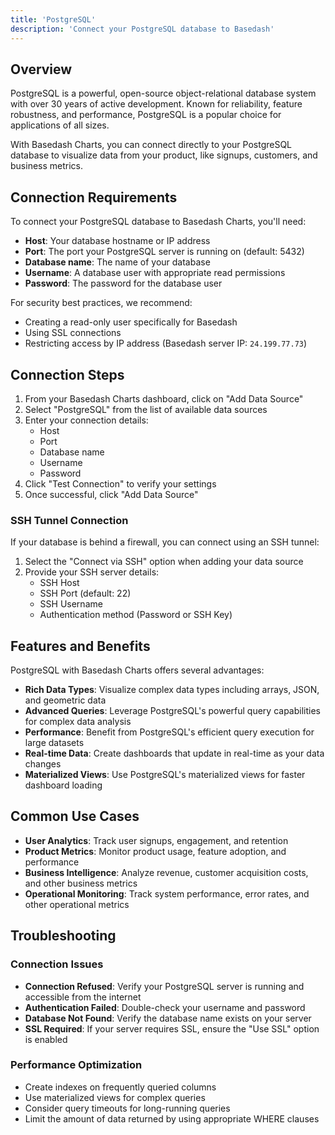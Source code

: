 ```yaml
---
title: 'PostgreSQL'
description: 'Connect your PostgreSQL database to Basedash'
---
```


## Overview

PostgreSQL is a powerful, open-source object-relational database system with over 30 years of active development. Known for reliability, feature robustness, and performance, PostgreSQL is a popular choice for applications of all sizes.

With Basedash Charts, you can connect directly to your PostgreSQL database to visualize data from your product, like signups, customers, and business metrics.

## Connection Requirements

To connect your PostgreSQL database to Basedash Charts, you'll need:

- **Host**: Your database hostname or IP address
- **Port**: The port your PostgreSQL server is running on (default: 5432)
- **Database name**: The name of your database
- **Username**: A database user with appropriate read permissions
- **Password**: The password for the database user

For security best practices, we recommend:
- Creating a read-only user specifically for Basedash
- Using SSL connections
- Restricting access by IP address (Basedash server IP: `24.199.77.73`)

## Connection Steps

1. From your Basedash Charts dashboard, click on "Add Data Source"
2. Select "PostgreSQL" from the list of available data sources
3. Enter your connection details:
   - Host
   - Port
   - Database name
   - Username
   - Password
4. Click "Test Connection" to verify your settings
5. Once successful, click "Add Data Source"

### SSH Tunnel Connection

If your database is behind a firewall, you can connect using an SSH tunnel:

1. Select the "Connect via SSH" option when adding your data source
2. Provide your SSH server details:
   - SSH Host
   - SSH Port (default: 22)
   - SSH Username
   - Authentication method (Password or SSH Key)

## Features and Benefits

PostgreSQL with Basedash Charts offers several advantages:

- **Rich Data Types**: Visualize complex data types including arrays, JSON, and geometric data
- **Advanced Queries**: Leverage PostgreSQL's powerful query capabilities for complex data analysis
- **Performance**: Benefit from PostgreSQL's efficient query execution for large datasets
- **Real-time Data**: Create dashboards that update in real-time as your data changes
- **Materialized Views**: Use PostgreSQL's materialized views for faster dashboard loading

## Common Use Cases

- **User Analytics**: Track user signups, engagement, and retention
- **Product Metrics**: Monitor product usage, feature adoption, and performance
- **Business Intelligence**: Analyze revenue, customer acquisition costs, and other business metrics
- **Operational Monitoring**: Track system performance, error rates, and other operational metrics

## Troubleshooting

### Connection Issues

- **Connection Refused**: Verify your PostgreSQL server is running and accessible from the internet
- **Authentication Failed**: Double-check your username and password
- **Database Not Found**: Verify the database name exists on your server
- **SSL Required**: If your server requires SSL, ensure the "Use SSL" option is enabled

### Performance Optimization

- Create indexes on frequently queried columns
- Use materialized views for complex queries
- Consider query timeouts for long-running queries
- Limit the amount of data returned by using appropriate WHERE clauses
